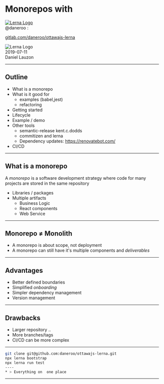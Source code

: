 
# Monorepos with

<Head>
  <title>OttawaJS - Lerna</title>
</Head>

<div>
  <a href="https://lerna.js.org/">
  <img  style={{
    width: '400px',
  }} src="static/images/lerna-hero-inverse.svg" alt="Lerna Logo"/>
  </a>
</div> 

<span>
  @daneroo : 
  &nbsp; <a href="https://twitter.com/daneroo"><FontAwesomeIcon icon={faTwitter} /></a>
  &nbsp; <a href="https://github.com/daneroo"><FontAwesomeIcon icon={faGithub} /></a>
  &nbsp; <a href="https://gitlab.com/daneroo"><FontAwesomeIcon icon={faGitlab} /></a>
</span>

[gitlab.com/daneroo/ottawajs-lerna](https://github.com/daneroo/ottawajs-lerna)

<div style={{position:'absolute', bottom:20, left:10, color:'#333'}}>
  <img  style={{
    width: '160px',
  }} src="static/images/OttawaJS.svg" alt="Lerna Logo"/>
  <br />
  2019-07-11
</div>
<div style={{position:'absolute', bottom:20, right:10, color:'#333'}}>
  Daniel Lauzon
</div>

---

## Outline

- What is a monorepo
- What is it good for
  - examples (babel,jest)
  - refactoring
- Getting started
- Lifecycle
- Example / demo
- Other tools
  - semantic-release kent.c.dodds
  - commitizen and lerna
  - Dependency updates: https://renovatebot.com/
- CI/CD

---

## What is a monorepo

A _monorepo_ is a software development strategy where code for many projects are stored in the same repository

- Libraries / packages
- Multiple artifacts
  - Business Logic
  - React components
  - Web Service

---

## Monorepo &ne; Monolith

- A monorepo is about scope, not deployment
- A monorepo can still have it's multiple components and _deliverables_

---

## Advantages

- Better defined boundaries
- Simplified _onboarding_
- Simpler dependency management
- Version management

---

## Drawbacks

- Larger repository ..
- More branches/tags
- CI/CD can be more complex

---

```bash Simplified Onboarding
git clone git@github.com:daneroo/ottawajs-lerna.git
npx lerna bootstrap
npx lerna run test
----
* > Everything on  one place
```

---